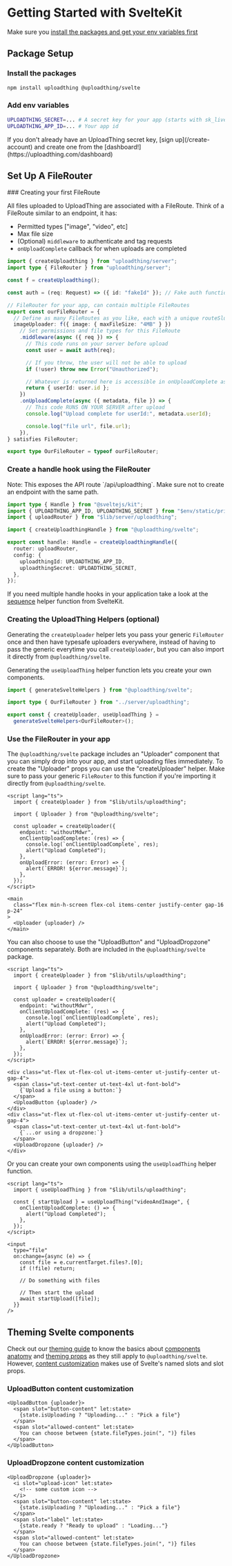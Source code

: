 
# Getting Started with SvelteKit

Make sure you
[install the packages and get your env variables first](/getting-started)

## Package Setup

<Steps>

### Install the packages

```bash npm2yarn copy
npm install uploadthing @uploadthing/svelte
```

### Add env variables

```bash copy
UPLOADTHING_SECRET=... # A secret key for your app (starts with sk_live_)
UPLOADTHING_APP_ID=... # Your app id
```

<Callout type="warning">
  If you don't already have an UploadThing secret key, [sign
  up](/create-account) and create one from the
  [dashboard!](https://uploadthing.com/dashboard)
</Callout>

</Steps>

## Set Up A FileRouter

<Steps>
### Creating your first FileRoute

All files uploaded to UploadThing are associated with a FileRoute. Think of a
FileRoute similar to an endpoint, it has:

- Permitted types ["image", "video", etc]
- Max file size
- (Optional) `middleware` to authenticate and tag requests
- `onUploadComplete` callback for when uploads are completed

```ts copy filename="src/lib/server/uploadthing.ts"
import { createUploadthing } from "uploadthing/server";
import type { FileRouter } from "uploadthing/server";

const f = createUploadthing();

const auth = (req: Request) => ({ id: "fakeId" }); // Fake auth function

// FileRouter for your app, can contain multiple FileRoutes
export const ourFileRouter = {
  // Define as many FileRoutes as you like, each with a unique routeSlug
  imageUploader: f({ image: { maxFileSize: "4MB" } })
    // Set permissions and file types for this FileRoute
    .middleware(async ({ req }) => {
      // This code runs on your server before upload
      const user = await auth(req);

      // If you throw, the user will not be able to upload
      if (!user) throw new Error("Unauthorized");

      // Whatever is returned here is accessible in onUploadComplete as `metadata`
      return { userId: user.id };
    })
    .onUploadComplete(async ({ metadata, file }) => {
      // This code RUNS ON YOUR SERVER after upload
      console.log("Upload complete for userId:", metadata.userId);

      console.log("file url", file.url);
    }),
} satisfies FileRouter;

export type OurFileRouter = typeof ourFileRouter;
```

### Create a handle hook using the FileRouter

<Callout type="warning">
  Note: This exposes the API route `/api/uploadthing`. Make sure not to create
  an endpoint with the same path.
</Callout>

```ts copy filename="src/hooks.server.ts"
import type { Handle } from "@sveltejs/kit";
import { UPLOADTHING_APP_ID, UPLOADTHING_SECRET } from "$env/static/private";
import { uploadRouter } from "$lib/server/uploadthing";

import { createUploadthingHandle } from "@uploadthing/svelte";

export const handle: Handle = createUploadthingHandle({
  router: uploadRouter,
  config: {
    uploadthingId: UPLOADTHING_APP_ID,
    uploadthingSecret: UPLOADTHING_SECRET,
  },
});
```

If you need multiple handle hooks in your application take a look at the
[sequence](https://kit.svelte.dev/docs/modules#sveltejs-kit-hooks-sequence)
helper function from SvelteKit.

### Creating the UploadThing Helpers (optional)

Generating the `createUploader` helper lets you pass your generic `FileRouter`
once and then have typesafe uploaders everywhere, instead of having to pass the
generic everytime you call `createUploader`, but you can also import it directly
from `@uploadthing/svelte`.

Generating the `useUploadThing` helper function lets you create your own
components.

```ts copy filename="src/lib/utils/uploadthing.ts"
import { generateSvelteHelpers } from "@uploadthing/svelte";

import type { OurFileRouter } from "../server/uploadthing";

export const { createUploader, useUploadThing } =
  generateSvelteHelpers<OurFileRouter>();
```

### Use the FileRouter in your app

The `@uploadthing/svelte` package includes an "Uploader" component that you can
simply drop into your app, and start uploading files immediately. To create the
"Uploader" props you can use the "createUploader" helper. Make sure to pass your
generic `FileRouter` to this function if you're importing it directly from
`@uploadthing/svelte`.

```svelte copy filename="src/routes/+page.svelte"
<script lang="ts">
  import { createUploader } from "$lib/utils/uploadthing";

  import { Uploader } from "@uploadthing/svelte";

  const uploader = createUploader({
    endpoint: "withoutMdwr",
    onClientUploadComplete: (res) => {
      console.log(`onClientUploadComplete`, res);
      alert("Upload Completed");
    },
    onUploadError: (error: Error) => {
      alert(`ERROR! ${error.message}`);
    },
  });
</script>

<main
  class="flex min-h-screen flex-col items-center justify-center gap-16 p-24"
>
  <Uploader {uploader} />
</main>
```

You can also choose to use the "UploadButton" and "UploadDropzone" components
separately. Both are included in the `@uploadthing/svelte` package.

```svelte copy filename="src/routes/+page.svelte"
<script lang="ts">
  import { createUploader } from "$lib/utils/uploadthing";

  import { Uploader } from "@uploadthing/svelte";

  const uploader = createUploader({
    endpoint: "withoutMdwr",
    onClientUploadComplete: (res) => {
      console.log(`onClientUploadComplete`, res);
      alert("Upload Completed");
    },
    onUploadError: (error: Error) => {
      alert(`ERROR! ${error.message}`);
    },
  });
</script>

<div class="ut-flex ut-flex-col ut-items-center ut-justify-center ut-gap-4">
  <span class="ut-text-center ut-text-4xl ut-font-bold">
    {`Upload a file using a button:`}
  </span>
  <UploadButton {uploader} />
</div>
<div class="ut-flex ut-flex-col ut-items-center ut-justify-center ut-gap-4">
  <span class="ut-text-center ut-text-4xl ut-font-bold">
    {`...or using a dropzone:`}
  </span>
  <UploadDropzone {uploader} />
</div>
```

Or you can create your own components using the `useUploadThing` helper
function.

```svelte copy filename="src/routes/+page.svelte"
<script lang="ts">
  import { useUploadThing } from "$lib/utils/uploadthing";

  const { startUpload } = useUploadThing("videoAndImage", {
    onClientUploadComplete: () => {
      alert("Upload Completed");
    },
  });
</script>

<input
  type="file"
  on:change={async (e) => {
    const file = e.currentTarget.files?.[0];
    if (!file) return;

    // Do something with files

    // Then start the upload
    await startUpload([file]);
  }}
/>
```

</Steps>

## Theming Svelte components

Check out our [theming guide](/theming) to know the basics about
[components anatomy](/theming#components-anatomy) and
[theming props](/theming#theming-props) as they still apply to
`@uploadthing/svelte`. However,
[content customization](/theming#content-customization) makes use of Svelte's
named slots and slot props.

### UploadButton content customization

```svelte
<UploadButton {uploader}>
  <span slot="button-content" let:state>
    {state.isUploading ? "Uploading..." : "Pick a file"}
  </span>
  <span slot="allowed-content" let:state>
    You can choose between {state.fileTypes.join(", ")} files
  </span>
</UploadButton>
```

### UploadDropzone content customization

```svelte
<UploadDropzone {uploader}>
  <i slot="upload-icon" let:state>
    <!-- some custom icon -->
  </i>
  <span slot="button-content" let:state>
    {state.isUploading ? "Uploading..." : "Pick a file"}
  </span>
  <span slot="label" let:state>
    {state.ready ? "Ready to upload" : "Loading..."}
  </span>
  <span slot="allowed-content" let:state>
    You can choose between {state.fileTypes.join(", ")} files
  </span>
</UploadDropzone>
```
